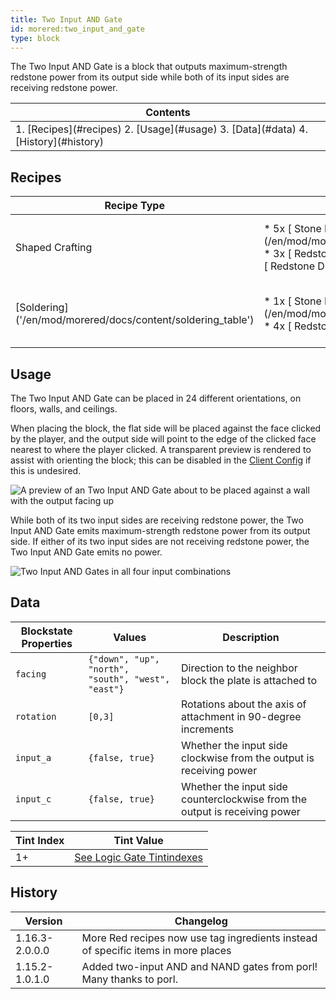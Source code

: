 ```yaml
---
title: Two Input AND Gate
id: morered:two_input_and_gate
type: block
---
```


The Two Input AND Gate is a block that outputs maximum-strength redstone power from its output side while both of its input sides are receiving redstone power.

<table>
	<thead><tr><th>Contents</th></tr></thead>
	<tbody><tr><td>
		1. [Recipes](#recipes)
		2. [Usage](#usage)
		3. [Data](#data)
		4. [History](#history)
	</td></tr></tbody>
</table>

## Recipes
<table>
	<thead>
		<tr>
			<th>Recipe Type</th>
			<th>Ingredients</th>
			<th>Output</th>
			<th>Example</th>
		</tr>
	</thead>
	<tbody>
		<tr>
			<td>Shaped Crafting</td>
			<td style={{width: '30%'}}>
				* 5x [<ModAsset width={32} height={32} location='morered:stone_plate'/> Stone Plate](/en/mod/morered/docs/content/building_and_crafting/stone_plate)
				* 3x [<ModAsset width={32} height={32} location='redstone_torch'/> Redstone Torch](https://minecraft.wiki/Redstone_Torch)
				* 1x [<ModAsset width={32} height={32} location='redstone'/> Redstone Dust](https://minecraft.wiki/Redstone_Dust)
			</td>
			<td>
				* 1x Two Input AND Gate
			</td>
			<td>
				![Shaped Crafting Recipe for Two Input AND Gates](https://commoble.net/images/morered/recipes/two_input_and_gate_recipe.png)
			</td>
		</tr>
		<tr>
			<td>[Soldering]('/en/mod/morered/docs/content/soldering_table')</td>
			<td style={{width: '30%'}}>
				* 1x [<ModAsset width={32} height={32} location='morered:stone_plate'/> Stone Plate](/en/mod/morered/docs/content/building_and_crafting/stone_plate)
				* 4x [<ModAsset width={32} height={32} location='redstone'/> Redstone Dust](https://minecraft.wiki/Redstone_Dust)
			</td>
			<td>
				* 1x Two Input AND Gate
			</td>
			<td>
				![Shaped Crafting Recipe for Two Input AND Gates](https://commoble.net/images/morered/recipes/two_input_and_gate_from_gatecrafting.png)
			</td>
		</tr>
	</tbody>
</table>

## Usage

The Two Input AND Gate can be placed in 24 different orientations, on floors, walls, and ceilings.

When placing the block, the flat side will be placed against the face clicked by the player, and the output side will point to the edge of the clicked face nearest to where the player clicked. A transparent preview is rendered to assist with orienting the block; this can be disabled in the [Client Config](/en/mod/morered/configuration/client_config) if this is undesired.

![A preview of an Two Input AND Gate about to be placed against a wall with the output facing up](https://commoble.net/images/morered/two_input_and_gate_preview.png)

While both of its two input sides are receiving redstone power, the Two Input AND Gate emits maximum-strength redstone power from its output side. If either of its two input sides are not receiving redstone power, the Two Input AND Gate emits no power.

![Two Input AND Gates in all four input combinations](https://commoble.net/images/morered/two_input_and_gate_combinations.png)

## Data

| Blockstate Properties | Values | Description
| --- | - | -
| `facing` | `{"down", "up", "north", "south", "west", "east"}` | Direction to the neighbor block the plate is attached to
| `rotation` | `[0,3]` | Rotations about the axis of attachment in 90-degree increments
| `input_a` | `{false, true}` | Whether the input side clockwise from the output is receiving power
| `input_c` | `{false, true}` | Whether the input side counterclockwise from the output is receiving power

| Tint Index | Tint Value
| --- | -
| 1+ | [See Logic Gate Tintindexes](../pack_development/tintindexes#Logic-Gates)

## History
| Version | Changelog
| --- | -
| 1.16.3-2.0.0.0 | More Red recipes now use tag ingredients instead of specific items in more places
| 1.15.2-1.0.1.0 | Added two-input AND and NAND gates from porl! Many thanks to porl.

